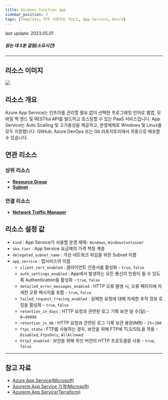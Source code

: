 ```yaml
---
title: Windows Function app
sidebar_position: 3
tags: [Template, 자주 사용하는 리소스, App Service, Azure]
---
```



<span className="theme-doc-version-badge badge badge--secondary">
    last update: 2023.05.01
</span>

##### 읽는 데 3분 걸림(소요시간)

*****

## 리소스 이미지
<img src={icon} />

## 리소스 개요
Azure App Service는 인프라를 관리할 필요 없이 선택한 프로그래밍 언어로 웹앱, 모바일 백 엔드 및 RESTful API를 빌드하고 호스팅할 수 있는 PaaS 서비스입니다.
App Service는 Auto Scailing 및 고가용성을 제공하고, 운영체제로 Windows 및 Linux를 모두 지원합니다.
GitHub, Azure DevOps 또는 Git 리포지토리에서 자동으로 배포할 수 있습니다.

## 연관 리소스
### 상위 리소스
- [**Resource Group**](https://docs.cstudio.app/docs/resource/azure/Base/ResourceGroup)
- [**Subnet**](https://docs.cstudio.app/docs/resource/azure/Network/Subnet)
### 연결 리소스
- [**Network Traffic Manager**](https://docs.cstudio.app/docs/resource/azure/Network/TrafficManager)

## 리소스 설정 값
- ```kind``` : App Service가 사용할 운영 체제- ```Windows```, ```WindowsContainer```
- ```sku_tier``` : App Service 요금제의 가격 책정 계층
- ```delegated_subnet_name``` : 가상 네트워크 위임을 위한 Subnet 이름
- ```app_service``` : 앱서비스의 이름
  -  ```client_cert_enabled``` : 클라이언트 인증서를 활성화 - ```true```, ```false```
  -  ```auth_settings_enabled``` : App에서 발생하는 모든 통신이 인증이 될 수 있도록 Authentication을 활성화 - ```true```, ```false```
  -  ```detailed_error_messages_enabled``` : HTTP 오류 발생 시, 오류 페이지에 자세한 오류 메시지를 포함 - ```true```, ```false```
  -  ```failed_request_tracing_enabled``` : 실패한 요청에 대해 자세한 추적 정보 로킹을 활성화 - ```true```, ```false```
  -  ```retention_in_days``` : HTTP 요청과 관련된 로그 기록 보관 일 수(일) - ```0```~```99999```
  -  ```retention_in_mb``` : HTTP 요청과 관련된 로그 기록 보관 용량(MB) - ```25```~```100```
  -  ```ftps_state``` : FTP를 사용하는 경우, 보안을 위해 FTP에 TLS/SSL을 적용 - ```Disabled```, ```FtpsOnly```, ```AllAllowed```
  -  ```http2_enabled``` : 보안을 위해 최신 버전의 HTTP 프로토클을 사용 - ```true```, ```false```

*****
## 참고 자료
- [Azure App Service(Microsoft)](https://learn.microsoft.com/ko-kr/azure/app-service/overview)
- [Azurerm App Service 가격(Microsoft)](https://azure.microsoft.com/ko-kr/pricing/details/app-service/windows/)
- [Azurerm App Service(Terraform)](https://registry.terraform.io/providers/hashicorp/azurerm/latest/docs/resources/app_service)